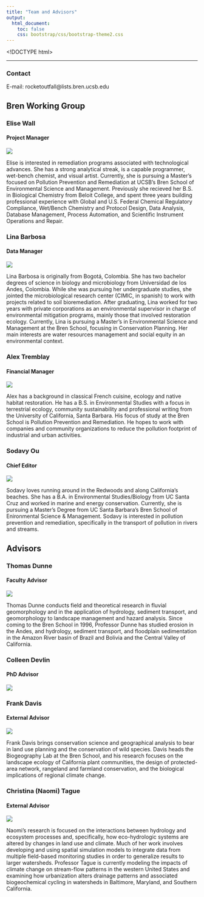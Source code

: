 ```yaml
---
title: "Team and Advisors"
output:
  html_document:
    toc: false
    css: bootstrap/css/bootstrap-theme2.css
---
```

<!DOCTYPE html>
<html>
<head>
   <title>Try v1.2 Bootstrap Online</title>
   <link href="/bootstrap/css/bootstrap.min.css" rel="stylesheet">
   <script src="/scripts/jquery.min.js"></script>
   <script src="/bootstrap/js/bootstrap.min.js"></script>
</head>
<body>
***
### Contact
E-mail: rocketoutfall@lists.bren.ucsb.edu

## Bren Working Group
### Elise Wall
#### Project Manager
<div style="width:150px">
![](images/Elise.png)
</div>
Elise is interested in remediation programs associated with technological advances. She has a strong analytical streak, is a capable programmer, wet-bench chemist, and visual artist. Currently, she is pursuing a Master's focused on Pollution Prevention and Remediation at UCSB's Bren School of Environmental Science and Management. Previously she recieved her B.S. in Biological Chemistry from Beloit College, and spent three years building professional experience with Global and U.S. Federal Chemical Regulatory Compliance, Wet/Bench Chemistry and Protocol Design, Data Analysis, Database Management, Process Automation, and Scientific Instrument Operations and Repair.

### Lina Barbosa
#### Data Manager
<div style="width:150px">
![](images/Lina.png)
</div>
Lina Barbosa is originally from Bogotá, Colombia. She has two bachelor degrees of science in biology and microbiology from Universidad de los Andes, Colombia. While she was pursuing her undergraduate studies, she jointed the microbiological research center (CIMIC, in spanish) to work with projects related to soil bioremediation. After graduating, Lina worked for two years with private corporations as an environmental supervisor in charge of environmental mitigation programs, mainly those that involved restoration ecology. Currently, Lina is pursuing a Master's in Environmental Science and Management at the Bren School, focusing in Conservation Planning. Her main interests are water resources management and social equity in an environmental context. 

### Alex Tremblay
#### Financial Manager
<div style="width:150px">
![](images/Alex.png)
</div>Alex has a background in classical French cuisine, ecology and native habitat restoration. He has a B.S. in Environmental Studies with a focus in terrestrial ecology, community sustainability and professional writing from the University of California, Santa Barbara. His focus of study at the Bren School is Pollution Prevention and Remediation. He hopes to work with companies and community organizations to reduce the pollution footprint of industrial and urban activities. 

### Sodavy Ou
#### Chief Editor
<div style="width:150px">
![](images/Sodavy.jpg)
</div>
Sodavy loves running around in the Redwoods and along California's beaches. She has a B.A. in Environmental Studies/Biology from UC Santa Cruz and worked in marine and energy conservation. Currently, she is pursuing a Master's Degree from UC Santa Barbara's Bren School of Enironmental Science & Management. Sodavy is interested in pollution prevention and remediation, specifically in the transport of pollution in rivers and streams.   

## Advisors
### Thomas Dunne
#### Faculty Advisor
<div style="width:150px">
![](images/Tom.jpg)
</div>
Thomas Dunne conducts field and theoretical research in fluvial geomorphology and in the application of hydrology, sediment transport, and geomorphology to landscape management and hazard analysis. Since coming to the Bren School in 1996, Professor Dunne has studied erosion in the Andes, and hydrology, sediment transport, and floodplain sedimentation in the Amazon River basin of Brazil and Bolivia and the Central Valley of California.

### Colleen Devlin
#### PhD Advisor
<div style="width:150px">
![](images/Colleen.jpg)
</div> 

### Frank Davis 
#### External Advisor
<div style="width:150px">
![](images/Frank.jpg)
</div>
Frank Davis brings conservation science and geographical analysis to bear in land use planning and the conservation of wild species. Davis heads the Biogeography Lab at the Bren School, and his research focuses on the landscape ecology of California plant communities, the design of protected-area network, rangeland and farmland conservation, and the biological implications of regional climate change.

### Christina (Naomi) Tague
#### External Advisor 
<div style="width:150px">
![](images/Naomi.jpg)
</div>
Naomi's research is focused on the interactions between hydrology and ecosystem processes and, specifically, how eco-hydrologic systems are altered by changes in land use and climate. Much of her work involves developing and using spatial simulation models to integrate data from multiple field-based monitoring studies in order to generalize results to larger watersheds. Professor Tague is currently modeling the impacts of climate change on stream-flow patterns in the western United States and examining how urbanization alters drainage patterns and associated biogeochemical cycling in watersheds in Baltimore, Maryland, and Southern California.
